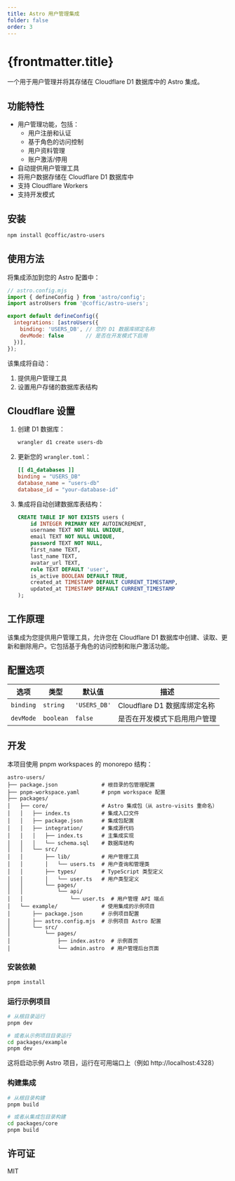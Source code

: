 ```yaml
---
title: Astro 用户管理集成
folder: false
order: 3
---
```


# {frontmatter.title}

一个用于用户管理并将其存储在 Cloudflare D1 数据库中的 Astro 集成。

## 功能特性

- 用户管理功能，包括：
  - 用户注册和认证
  - 基于角色的访问控制
  - 用户资料管理
  - 账户激活/停用
- 自动提供用户管理工具
- 将用户数据存储在 Cloudflare D1 数据库中
- 支持 Cloudflare Workers
- 支持开发模式

## 安装

```bash
npm install @coffic/astro-users
```

## 使用方法

将集成添加到您的 Astro 配置中：

```js
// astro.config.mjs
import { defineConfig } from 'astro/config';
import astroUsers from '@coffic/astro-users';

export default defineConfig({
  integrations: [astroUsers({
    binding: 'USERS_DB', // 您的 D1 数据库绑定名称
    devMode: false       // 是否在开发模式下启用
  })],
});
```

该集成将自动：
1. 提供用户管理工具
2. 设置用户存储的数据库表结构

## Cloudflare 设置

1. 创建 D1 数据库：
   ```bash
   wrangler d1 create users-db
   ```

2. 更新您的 `wrangler.toml`：
   ```toml
   [[ d1_databases ]]
   binding = "USERS_DB"
   database_name = "users-db"
   database_id = "your-database-id"
   ```

3. 集成将自动创建数据库表结构：
   ```sql
   CREATE TABLE IF NOT EXISTS users (
       id INTEGER PRIMARY KEY AUTOINCREMENT,
       username TEXT NOT NULL UNIQUE,
       email TEXT NOT NULL UNIQUE,
       password TEXT NOT NULL,
       first_name TEXT,
       last_name TEXT,
       avatar_url TEXT,
       role TEXT DEFAULT 'user',
       is_active BOOLEAN DEFAULT TRUE,
       created_at TIMESTAMP DEFAULT CURRENT_TIMESTAMP,
       updated_at TIMESTAMP DEFAULT CURRENT_TIMESTAMP
   );
   ```

## 工作原理

该集成为您提供用户管理工具，允许您在 Cloudflare D1 数据库中创建、读取、更新和删除用户。它包括基于角色的访问控制和账户激活功能。

## 配置选项

| 选项 | 类型 | 默认值 | 描述 |
|------|------|--------|------|
| `binding` | `string` | `'USERS_DB'` | Cloudflare D1 数据库绑定名称 |
| `devMode` | `boolean` | `false` | 是否在开发模式下启用用户管理 |

## 开发

本项目使用 pnpm workspaces 的 monorepo 结构：

```
astro-users/
├── package.json              # 根目录的包管理配置
├── pnpm-workspace.yaml       # pnpm workspace 配置
├── packages/
│   ├── core/                 # Astro 集成包（从 astro-visits 重命名）
│   │   ├── index.ts          # 集成入口文件
│   │   ├── package.json      # 集成包配置
│   │   ├── integration/      # 集成源代码
│   │   │   ├── index.ts      # 主集成实现
│   │   │   └── schema.sql    # 数据库结构
│   │   └── src/
│   │       ├── lib/          # 用户管理工具
│   │       │   └── users.ts  # 用户查询和管理类
│   │       ├── types/        # TypeScript 类型定义
│   │       │   └── user.ts   # 用户类型定义
│   │       └── pages/
│   │           └── api/
│   │               └── user.ts  # 用户管理 API 端点
│   └── example/              # 使用集成的示例项目
│       ├── package.json      # 示例项目配置
│       ├── astro.config.mjs  # 示例项目 Astro 配置
│       └── src/
│           └── pages/
│               ├── index.astro  # 示例首页
│               └── admin.astro  # 用户管理后台页面
```

### 安装依赖

```bash
pnpm install
```

### 运行示例项目

```bash
# 从根目录运行
pnpm dev

# 或者从示例项目目录运行
cd packages/example
pnpm dev
```

这将启动示例 Astro 项目，运行在可用端口上（例如 http://localhost:4328）

### 构建集成

```bash
# 从根目录构建
pnpm build

# 或者从集成包目录构建
cd packages/core
pnpm build
```

## 许可证

MIT